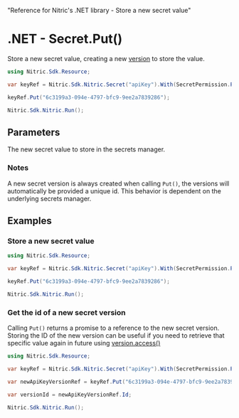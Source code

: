   "Reference for Nitric's .NET library - Store a new secret value"

# .NET - Secret.Put()

Store a new secret value, creating a new [version](./secret-version) to store the value.

```csharp
using Nitric.Sdk.Resource;

var keyRef = Nitric.Sdk.Nitric.Secret("apiKey").With(SecretPermission.Putting);

keyRef.Put("6c3199a3-094e-4797-bfc9-9ee2a7839286");

Nitric.Sdk.Nitric.Run();
```

## Parameters

<Properties>
  <Property name="secret" required type="string">
    The new secret value to store in the secrets manager.
  </Property>
</Properties>

### Notes

A new secret version is always created when calling `Put()`, the versions will automatically be provided a unique id. This behavior is dependent on the underlying secrets manager.

## Examples

### Store a new secret value

```csharp
using Nitric.Sdk.Resource;

var keyRef = Nitric.Sdk.Nitric.Secret("apiKey").With(SecretPermission.Putting);

keyRef.Put("6c3199a3-094e-4797-bfc9-9ee2a7839286");

Nitric.Sdk.Nitric.Run();
```

### Get the id of a new secret version

Calling `Put()` returns a promise to a reference to the new secret version. Storing the ID of the new version can be useful if you need to retrieve that specific value again in future using [version.access()](./secret-version-access)

```csharp
using Nitric.Sdk.Resource;

var keyRef = Nitric.Sdk.Nitric.Secret("apiKey").With(SecretPermission.Putting);

var newApiKeyVersionRef = keyRef.Put("6c3199a3-094e-4797-bfc9-9ee2a7839286");

var versionId = newApiKeyVersionRef.Id;

Nitric.Sdk.Nitric.Run();
```
